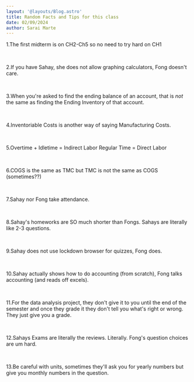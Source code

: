 ```yaml
---
layout: '@layouts/Blog.astro'
title: Random Facts and Tips for this class 
date: 02/09/2024
author: Sarai Marte
---
```




<span style=" font-family: var(--primaryFont);">

1.The first midterm is on CH2-Ch5 so no need to try hard on CH1

&nbsp;&nbsp;&nbsp;&nbsp;

2.If you have Sahay, she does not allow graphing calculators, Fong doesn't care.

&nbsp;&nbsp;&nbsp;&nbsp;

3.When you're asked to find the ending balance of an account, that is *not* the same as finding the Ending Inventory of that account.

&nbsp;&nbsp;&nbsp;&nbsp;

4.Inventoriable Costs is another way of saying Manufacturing Costs.

&nbsp;&nbsp;&nbsp;&nbsp;

5.Overtime + Idletime = Indirect Labor Regular Time = Direct Labor

&nbsp;&nbsp;&nbsp;&nbsp;

6.COGS is the same as TMC but TMC is not the same as COGS (sometimes??) 

&nbsp;&nbsp;&nbsp;&nbsp;

7.Sahay nor Fong take attendance. 

&nbsp;&nbsp;&nbsp;&nbsp;

8.Sahay's homeworks are SO much shorter than Fongs. Sahays are literally like 2-3 questions.

&nbsp;&nbsp;&nbsp;&nbsp;

9.Sahay does not use lockdown browser for quizzes, Fong does.

&nbsp;&nbsp;&nbsp;&nbsp;

10.Sahay actually shows how to do accounting (from scratch), Fong talks accounting (and reads off excels).

&nbsp;&nbsp;&nbsp;&nbsp;

11.For the data analysis project, they don't give it to you until the end of the semester and once they grade it they don't tell you what's right or wrong. They just give you a grade.

&nbsp;&nbsp;&nbsp;&nbsp;

12.Sahays Exams are literally the reviews. Literally. Fong's question choices are um hard.

&nbsp;&nbsp;&nbsp;&nbsp;

13.Be careful with units, sometimes they'll ask you for yearly numbers but give you monthly numbers in the question.

&nbsp;&nbsp;&nbsp;&nbsp;


</span>
